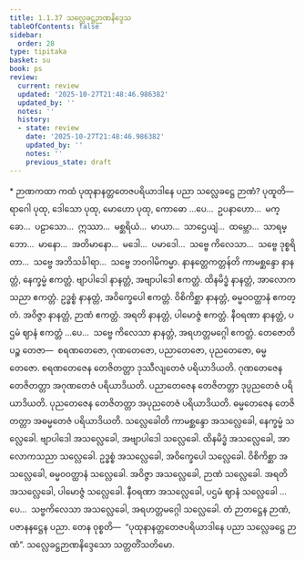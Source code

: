 ```yaml
---
title: 1.1.37 သလ္လေခဋ္ဌဉာဏနိဒ္ဒေသ
tableOfContents: false
sidebar:
  order: 28
type: tipitaka
basket: su
book: ps
review:
  current: review
  updated: '2025-10-27T21:48:46.986382'
  updated_by: ''
  notes: ''
  history:
  - state: review
    date: '2025-10-27T21:48:46.986382'
    updated_by: ''
    notes: ''
    previous_state: draft
---
```



<ReviewStatus review={frontmatter.review} showDetails={true} />

<HypothesisAnnotation frontmatter={frontmatter} />

<DynamicBreadcrumb />

<Paragraph type="center" book="ps">
* ဉာဏကထာ
</Paragraph>


<Division number="88" book="ps" e="ch" v="26" p="99">

<Paragraph number="585" book="ps">
ကထံ ပုထုနာနတ္တတေဇပရိယာဒါနေ ပညာ သလ္လေခဋ္ဌေ ဉာဏံ? <Emphasis>ပုထူ</Emphasis>တိ—  ရာဂေါ ပုထု, ဒေါသော ပုထု, မောဟော ပုထု, ကောဓော …ပေ…  ဥပနာဟော…  မက္ခော…  ပဠာသော…  ဣဿာ…  မစ္ဆရိယံ…  မာယာ…  သာဌေယျံ…  ထမ္ဘော…  သာရမ္ဘော…  မာနော…  အတိမာနော…  မဒေါ…  ပမာဒေါ…  သဗ္ဗေ ကိလေသာ…  သဗ္ဗေ ဒုစ္စရိတာ…  သဗ္ဗေ အဘိသင်္ခါရာ…  သဗ္ဗေ ဘဝဂါမိကမ္မာ.
</Paragraph>

<Paragraph number="586" book="ps">
<Emphasis>နာနတ္တေကတ္တန်</Emphasis>တိ ကာမစ္ဆန္ဒော နာနတ္တံ, နေက္ခမ္မံ ဧကတ္တံ. ဗျာပါဒေါ နာနတ္တံ, အဗျာပါဒေါ ဧကတ္တံ. ထိနမိဒ္ဓံ နာနတ္တံ, အာလောကသညာ ဧကတ္တံ. ဥဒ္ဓစ္စံ နာနတ္တံ, အဝိက္ခေပေါ ဧကတ္တံ. ဝိစိကိစ္ဆာ နာနတ္တံ, ဓမ္မဝဝတ္ထာနံ ဧကတ္တံ. အဝိဇ္ဇာ နာနတ္တံ, ဉာဏံ ဧကတ္တံ. အရတိ နာနတ္တံ, ပါမောဇ္ဇံ ဧကတ္တံ. နီဝရဏာ နာနတ္တံ, ပဌမံ ဈာနံ ဧကတ္တံ …ပေ…  သဗ္ဗေ ကိလေသာ နာနတ္တံ, အရဟတ္တမဂ္ဂေါ ဧကတ္တံ.
</Paragraph>

<Paragraph number="587" book="ps">
<Emphasis>တေဇော</Emphasis>တိ ပဉ္စ တေဇာ—  စရဏတေဇော, ဂုဏတေဇော, ပညာတေဇော, ပုညတေဇော, ဓမ္မတေဇော. စရဏတေဇေန တေဇိတတ္တာ ဒုဿီလျတေဇံ ပရိယာဒိယတိ. ဂုဏတေဇေန တေဇိတတ္တာ အဂုဏတေဇံ ပရိယာဒိယတိ. ပညာတေဇေန တေဇိတတ္တာ ဒုပ္ပညတေဇံ ပရိယာဒိယတိ. ပုညတေဇေန တေဇိတတ္တာ အပုညတေဇံ ပရိယာဒိယတိ. ဓမ္မတေဇေန တေဇိတတ္တာ အဓမ္မတေဇံ ပရိယာဒိယတိ.
</Paragraph>

<Paragraph number="588" book="ps">
<Emphasis>သလ္လေခေါ</Emphasis>တိ ကာမစ္ဆန္ဒော အသလ္လေခေါ, နေက္ခမ္မံ သလ္လေခေါ. ဗျာပါဒေါ အသလ္လေခေါ, အဗျာပါဒေါ သလ္လေခေါ. ထိနမိဒ္ဓံ အသလ္လေခေါ, အာလောကသညာ သလ္လေခေါ. ဥဒ္ဓစ္စံ အသလ္လေခေါ, အဝိက္ခေပေါ သလ္လေခေါ. ဝိစိကိစ္ဆာ အသလ္လေခေါ, ဓမ္မဝဝတ္ထာနံ သလ္လေခေါ. အဝိဇ္ဇာ အသလ္လေခေါ, ဉာဏံ သလ္လေခေါ. အရတိ အသလ္လေခေါ, ပါမောဇ္ဇံ သလ္လေခေါ. နီဝရဏာ အသလ္လေခေါ, ပဌမံ ဈာနံ သလ္လေခေါ …ပေ…  သဗ္ဗကိလေသာ အသလ္လေခေါ, အရဟတ္တမဂ္ဂေါ သလ္လေခေါ. တံ ဉာတဋ္ဌေန ဉာဏံ, ပဇာနနဋ္ဌေန ပညာ. တေန ဝုစ္စတိ—  “ပုထုနာနတ္တတေဇပရိယာဒါနေ ပညာ သလ္လေခဋ္ဌေ ဉာဏံ”.

</Paragraph>
</Division>

<Paragraph number="589" type="center" book="ps">
သလ္လေခဋ္ဌဉာဏနိဒ္ဒေသော သတ္တတိံသတိမော.
</Paragraph>